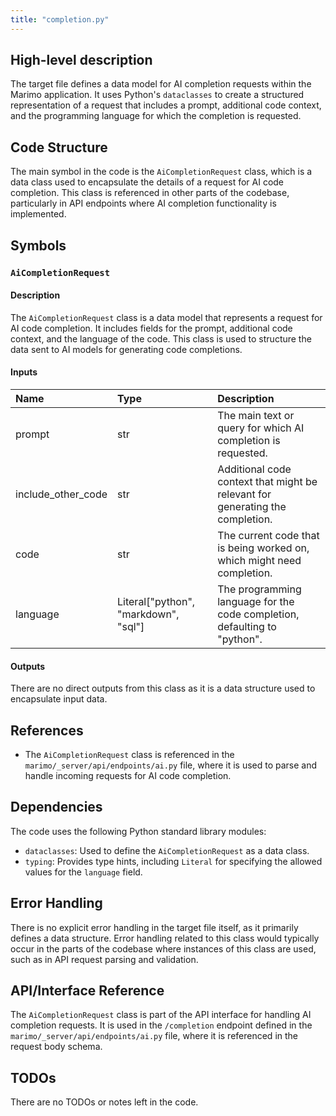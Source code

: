 ```yaml
---
title: "completion.py"
---
```


## High-level description

The target file defines a data model for AI completion requests within the Marimo application. It uses Python's `dataclasses` to create a structured representation of a request that includes a prompt, additional code context, and the programming language for which the completion is requested.

## Code Structure

The main symbol in the code is the `AiCompletionRequest` class, which is a data class used to encapsulate the details of a request for AI code completion. This class is referenced in other parts of the codebase, particularly in API endpoints where AI completion functionality is implemented.

## Symbols

### `AiCompletionRequest`
#### Description
The `AiCompletionRequest` class is a data model that represents a request for AI code completion. It includes fields for the prompt, additional code context, and the language of the code. This class is used to structure the data sent to AI models for generating code completions.

#### Inputs
| Name               | Type   | Description                                                                 |
|:-------------------|:-------|:----------------------------------------------------------------------------|
| prompt             | str    | The main text or query for which AI completion is requested.                |
| include_other_code | str    | Additional code context that might be relevant for generating the completion.|
| code               | str    | The current code that is being worked on, which might need completion.      |
| language           | Literal["python", "markdown", "sql"] | The programming language for the code completion, defaulting to "python". |

#### Outputs
There are no direct outputs from this class as it is a data structure used to encapsulate input data.

## References

- The `AiCompletionRequest` class is referenced in the `marimo/_server/api/endpoints/ai.py` file, where it is used to parse and handle incoming requests for AI code completion.

## Dependencies

The code uses the following Python standard library modules:
- `dataclasses`: Used to define the `AiCompletionRequest` as a data class.
- `typing`: Provides type hints, including `Literal` for specifying the allowed values for the `language` field.

## Error Handling

There is no explicit error handling in the target file itself, as it primarily defines a data structure. Error handling related to this class would typically occur in the parts of the codebase where instances of this class are used, such as in API request parsing and validation.

## API/Interface Reference

The `AiCompletionRequest` class is part of the API interface for handling AI completion requests. It is used in the `/completion` endpoint defined in the `marimo/_server/api/endpoints/ai.py` file, where it is referenced in the request body schema.

## TODOs

There are no TODOs or notes left in the code.